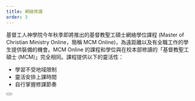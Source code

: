 ```yaml
---
title: 網絡修讀
order: 3
---
```



基督工人神學院今年秋季即將推出的基督教聖工碩士網絡學位課程 (Master of Christian Ministry Online，簡稱 MCM Online)，為遠距離以及有全職工作的學生提供裝備的機會。MCM Online 的課程和學位與在校本部修讀的「基督教聖工碩士 (MCM)」完全相同。課程提供以下的靈活性：

- 學習不受地域限制
- 靈活安排上課時間
- 自行掌握修課節奏

<div class="not-prose">
  <Button
    classNames={["btn-reversed"]}
    text="了解更多"
    url="/zh/academic/online-program"
  />
</div>
